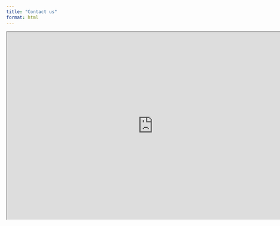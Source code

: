 ```yaml
---
title: "Contact us"
format: html
---
```


```{=html}
<iframe width="780" height="500" src=https://forms.gle/j8gurZspqqZ8Lr6u8 title="contact us"></iframe>
```